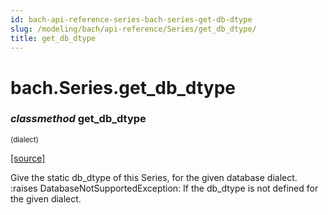 ```yaml
---
id: bach-api-reference-series-bach-series-get-db-dtype
slug: /modeling/bach/api-reference/Series/get_db_dtype/
title: get_db_dtype
---
```


# bach.Series.get_db_dtype

<div className="method">

### <span className="type-annotation"><em>classmethod</em></span> <span className="name">get_db_dtype</span>

<small className="parameter-list">(<span className="parameter" id="dialect">dialect</span>)</small>


&#8203;<span className="view-source">[[source]](https://github.com/objectiv/objectiv-analytics/blob/main/bach/bach/series/series.py)</span>

<div className="content">

Give the static db_dtype of this Series, for the given database dialect.
:raises DatabaseNotSupportedException:  If the db_dtype is not defined for the given dialect.


</div>


</div>
